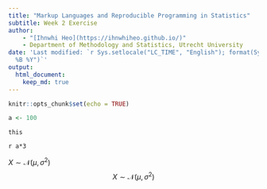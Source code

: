 ```yaml
---
title: "Markup Languages and Reproducible Programming in Statistics"
subtitle: Week 2 Exercise
author:
    - "[Ihnwhi Heo](https://ihnwhiheo.github.io/)"
    - Department of Methodology and Statistics, Utrecht University
date: 'Last modified: `r Sys.setlocale("LC_TIME", "English"); format(Sys.time(), "%d
  %B %Y")`'
output:
  html_document:
    keep_md: true
---
```


```r
knitr::opts_chunk$set(echo = TRUE)
```


```r
a <- 100
```

`this`

`r a*3`

$X \sim \mathcal{N}(\mu,\,\sigma^{2})$
$$X \sim \mathcal{N}(\mu,\,\sigma^{2})$$

